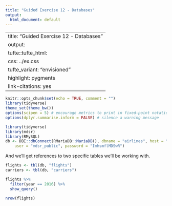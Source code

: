 ```yaml
---
title: "Guided Exercise 12 - Databases"
output: 
  html_document: default
---
```


---
title: "Guided Exercise 12 - Databases"
output: 
  tufte::tufte_html:
    css: ../ex.css
    tufte_variant: "envisioned"
    highlight: pygments
link-citations: yes
---

```r
knitr::opts_chunk$set(echo = TRUE, comment = "")
library(tidyverse)
theme_set(theme_bw())
options(scipen = 5) # encourage metrics to print in fixed-point notation
options(dplyr.summarise.inform = FALSE) # silence a warning message
```

```r
library(tidyverse)
library(mdsr)
library(RMySQL)
db <- DBI::dbConnect(RMariaDB::MariaDB(), dbname = "airlines", host = "mdsr.cdc7tgkkqd0n.us-east-1.rds.amazonaws.com", 
    user = "mdsr_public", password = "ImhsmflMDSwR")
```

And we'll get references to two specific tables we'll be working with.

```r
flights <- tbl(db, "flights")
carriers <- tbl(db, "carriers")
```

```r
flights %>% 
  filter(year == 2016) %>% 
  show_query()
```

```r
nrow(flights)
```

